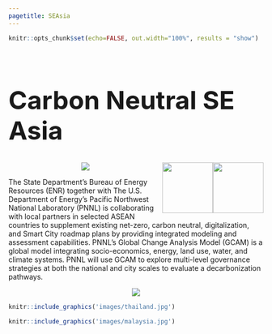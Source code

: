 ```yaml
---
pagetitle: SEAsia
---
```


```r
knitr::opts_chunk$set(echo=FALSE, out.width="100%", results = "show")
```

<!-------------------------->
<!-------------------------->
<h1 style="float:left;font-size:50px;vertical-align:middle"> Carbon Neutral SE Asia </h1>
<img src="images/logo_us_state_department_color.png" style="float:right;height:100px;"> <img src="images/logo_pnnl.png" style="float:right;height:100px;">
<!-------------------------->
<!-------------------------->
<p align="center"> <img src="images/divider.png"></p>

The State Department's Bureau of Energy Resources (ENR) together with The U.S. Department of Energy’s Pacific Northwest National Laboratory (PNNL) is collaborating with local partners in selected ASEAN countries to supplement existing net-zero, carbon neutral, digitalization, and Smart City roadmap plans by providing integrated modeling and assessment capabilities. PNNL’s Global Change Analysis Model (GCAM) is a global model integrating socio-economics, energy, land use, water, and climate systems. PNNL will use GCAM to explore multi-level governance strategies at both the national and city scales to evaluate a decarbonization pathways.

<p align="center"> <img src="images/divider.png"></p>

<div class="container_map_outer">
<div class="container_map">
  <a href = "thailand.html">
```r
knitr::include_graphics('images/thailand.jpg')
```
</a>
</div>
<div class="container_map">
  <a href = "malaysia.html">
```r
knitr::include_graphics('images/malaysia.jpg')
```
</a>
</div>
</div>
